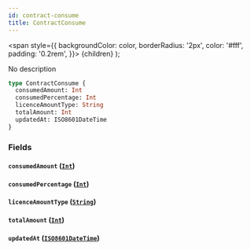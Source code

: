 ```yaml
---
id: contract-consume
title: ContractConsume
---
```


<span
style={{
      backgroundColor: color,
      borderRadius: '2px',
      color: '#fff',
      padding: '0.2rem',
    }}>
{children}
</span>
);

No description

```graphql
type ContractConsume {
  consumedAmount: Int
  consumedPercentage: Int
  licenceAmountType: String
  totalAmount: Int
  updatedAt: ISO8601DateTime
}
```

### Fields

#### `consumedAmount` ([`Int`](/api/graphql/documentation/scalars/int))

#### `consumedPercentage` ([`Int`](/api/graphql/documentation/scalars/int))

#### `licenceAmountType` ([`String`](/api/graphql/documentation/scalars/string))

#### `totalAmount` ([`Int`](/api/graphql/documentation/scalars/int))

#### `updatedAt` ([`ISO8601DateTime`](/api/graphql/documentation/scalars/iso-8601-date-time))
